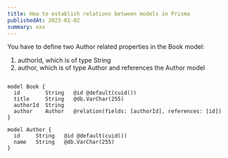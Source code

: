 ```yaml
---
title: How to establish relations between models in Prisma
publishedAt: 2023-01-02
summary: xxx
---
```


You have to define two Author related properties in the Book model:

1. authorId, which is of type String
2. author, which is of type Author and references the Author model

```prisma

model Book {
  id        String   @id @default(cuid())
  title     String   @db.VarChar(255)
  authorId  String
  author    Author   @relation(fields: [authorId], references: [id])
}

model Author {
  id     String   @id @default(cuid())
  name   String   @db.VarChar(255)
}
```
